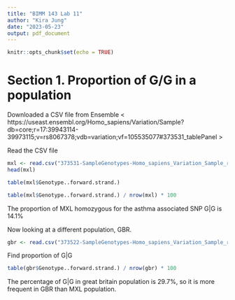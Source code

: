 ```yaml
---
title: "BIMM 143 Lab 11"
author: "Kira Jung"
date: "2023-05-23"
output: pdf_document
---
```


```r
knitr::opts_chunk$set(echo = TRUE)
```

# Section 1. Proportion of G/G in a population

Downloaded a CSV file from Ensemble < https://useast.ensembl.org/Homo_sapiens/Variation/Sample?db=core;r=17:39943114-39973115;v=rs8067378;vdb=variation;vf=105535077#373531_tablePanel >

Read the CSV file

```r
mxl <- read.csv("373531-SampleGenotypes-Homo_sapiens_Variation_Sample_rs8067378 (3).csv")
head(mxl)
```

```r
table(mxl$Genotype..forward.strand.)
```

```r
table(mxl$Genotype..forward.strand.) / nrow(mxl) * 100
```

The proportion of MXL homozygous for the asthma associated SNP G|G is 14.1%

Now looking at a different population, GBR.

```r
gbr <- read.csv("373522-SampleGenotypes-Homo_sapiens_Variation_Sample_rs8067378.csv")
```

Find proportion of G|G

```r
table(gbr$Genotype..forward.strand.) / nrow(gbr) * 100
```

The percentage of G|G in great britain population is 29.7%, so it is more frequent in GBR than MXL population.










